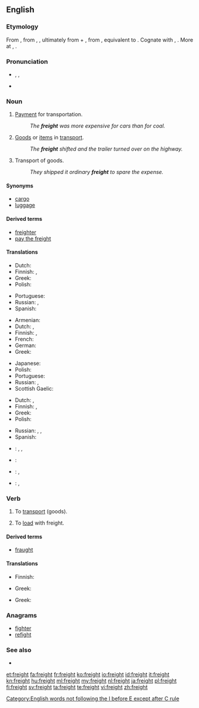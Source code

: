==English==

===Etymology===
From {{etyl|enm}} {{term|freyght|lang=enm}}, from {{etyl|dum}} {{term|vracht|lang=dum}}, {{etyl|gml}} {{term|vrecht||cost of transport|lang=gml}}, ultimately from {{proto|Germanic|title=|fra-|pos=intensive prefix|lang=en}} + {{proto|Germanic|aihtiz|possession|lang=en}}, from {{proto|Indo-European|eiḱ-|to possess|lang=en}}, equivalent to {{prefix|for|aught}}. Cognate with {{etyl|goh|-}} {{term|freht|frēht|earnings|lang=goh}}, {{etyl|ang|-}} {{term|æht|ǣht|sc=Latinx|owndom|lang=ang}}. More at {{l|en|for-}}, {{l|en|own}}.

===Pronunciation===
* {{enPR|frāt}}, {{IPA|/freɪt/}}, {{X-SAMPA|/freIt/}}
* {{rhymes|eɪt}}

===Noun===
{{en-noun|-}}

# [[payment|Payment]] for transportation.
#: ''The '''freight''' was more expensive for cars than for coal.''
# [[goods|Goods]] or [[item]]s in [[transport]].
#: ''The '''freight''' shifted and the trailer turned over on the highway.''
# Transport of goods.
#: ''They shipped it ordinary '''freight''' to spare the expense.''

====Synonyms====
* [[cargo]]
* [[luggage]]

====Derived terms====
* [[freighter]]
* [[pay the freight]]

====Translations====
{{trans-top|payment for transportation}}
* Dutch: {{t|nl|vrachtprijs|m}}
* Finnish: {{t-|fi|kuljetusmaksu}}, {{t-|fi|rahtimaksu}}
* Greek: {{t|el|ναύλος|m|tr=návlos|sc=Grek}}
* Polish: {{t-|pl|fracht|m}}
{{trans-mid}}
* Portuguese: {{t+|pt|frete|m}}
* Russian: {{t|ru|фрахт|m|tr=fraxt}}, {{t|ru|плата за провоз|f|tr=pláta za provóz}}
* Spanish: {{t|es|flete}}
{{trans-bottom}}

{{trans-top|goods}}
* Armenian: {{t+|hy|բեռ|tr=beṙ}}
* Dutch: {{t+|nl|vracht|m}}, {{t+|nl|cargo|m}}
* Finnish: {{t-|fi|rahtitavara}}, {{t|fi|rahti}}
* French: {{t|fr|frèt}}
* German: {{t+|de|Fracht|f}}
* Greek: {{t|el|φορτίο|n|tr=fortío|sc=Grek}}
{{trans-mid}}
* Japanese: {{t|ja|貨物|tr=かもつ, kamotsu|sc=Jpan}}
* Polish: {{t-|pl|fracht|m}}
* Portuguese: {{t+|pt|carga|f}}
* Russian: {{t+|ru|груз|m|tr=gruz}}, {{t|ru|фрахт|m|tr=fraxt}}
* Scottish Gaelic: {{t-|gd|luchd|m|xs=Scottish Gaelic}}
{{trans-bottom}}

{{trans-top|transport of goods}}
* Dutch: {{t+|nl|vracht|m}}, {{t+|nl|cargo|m}}
* Finnish: {{t-|fi|kuljetus}}, {{t-|fi|rahti}}
* Greek: {{t|el|μεταφορά|f|tr=metaforá|sc=Grek}}
* Polish: {{t-|pl|fracht|m}}
{{trans-mid}}
* Russian: {{t|ru|перевозка|f|tr=perevózka}}, {{t|ru|фрахт|m|tr=fraxt}}, {{t|ru|транспортировка|f|tr=transportiróvka}}
* Spanish: {{t|es|carga}}
{{trans-bottom}}

{{checktrans-top}}
* {{ttbc|eo}}: {{t|eo|ŝarĝo|xs=Esperanto}}, {{t-|eo|kargo|xs=Esperanto}}, {{t|eo|frajto|xs=Esperanto}}
* {{ttbc|fr}}: {{t+|fr|cargo|m}}
{{trans-mid}}
* {{ttbc|id}}: {{t|id|muat|alt=muatan|xs=Indonesian}}, {{t-|id|kargo|xs=Indonesian}}
* {{ttbc|ko}}: {{t+|ko|짐|tr=jim|sc=Hang}}, {{t|ko|바리|tr=bari|sc=Hang}}
{{trans-bottom}}

===Verb===
{{en-verb}}

# {{transitive}} To [[transport]] (goods).
# To [[load]] with freight.

====Derived terms====
* [[fraught]]

====Translations====
{{trans-top|to transport goods}}
* Finnish: {{t-|fi|rahdata}}
{{trans-mid}}
* Greek: {{t|el|μεταφέρω|tr=metaféro|sc=Grek}}
{{trans-bottom}}

{{trans-top|to load with freight}}
* Greek: {{t|el|φορτώνω|tr=fortóno|sc=Grek}}
{{trans-mid}}
{{trans-bottom}}

===Anagrams===
* [[fighter#English|fighter]]
* [[refight#English|refight]]

===See also===
* {{Wikisource1911Enc Citation|Freight}}

[[Category:English words not following the I before E except after C rule]]

[[et:freight]]
[[fa:freight]]
[[fr:freight]]
[[ko:freight]]
[[io:freight]]
[[id:freight]]
[[it:freight]]
[[kn:freight]]
[[hu:freight]]
[[ml:freight]]
[[my:freight]]
[[nl:freight]]
[[ja:freight]]
[[pl:freight]]
[[fi:freight]]
[[sv:freight]]
[[ta:freight]]
[[te:freight]]
[[vi:freight]]
[[zh:freight]]